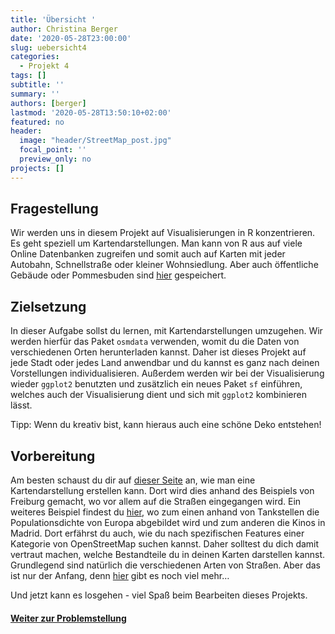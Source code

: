 ---
title: 'Übersicht '
author: Christina Berger
date: '2020-05-28T23:00:00'
slug: uebersicht4
categories:
  - Projekt 4
tags: []
subtitle: ''
summary: ''
authors: [berger]
lastmod: '2020-05-28T13:50:10+02:00'
featured: no
header:
  image: "header/StreetMap_post.jpg"
  focal_point: ''
  preview_only: no
projects: []
---

## Fragestellung
Wir werden uns in diesem Projekt auf Visualisierungen in R konzentrieren. Es geht speziell um Kartendarstellungen. Man kann von R aus auf viele Online Datenbanken zugreifen und somit auch auf Karten mit jeder Autobahn, Schnellstraße oder kleiner Wohnsiedlung. Aber auch öffentliche Gebäude oder Pommesbuden sind [hier](https://www.openstreetmap.org/) gespeichert.


## Zielsetzung
In dieser Aufgabe sollst du lernen, mit Kartendarstellungen umzugehen. Wir werden hierfür das Paket `osmdata` verwenden, womit du die Daten von verschiedenen Orten herunterladen kannst. Daher ist dieses Projekt auf jede Stadt oder jedes Land anwendbar und du kannst es ganz nach deinen Vorstellungen individualisieren. Außerdem werden wir bei der Visualisierung wieder `ggplot2` benutzten und zusätzlich ein neues Paket `sf` einführen, welches auch der Visualisierung dient und sich mit `ggplot2` kombinieren lässt.

Tipp: Wenn du kreativ bist, kann hieraus auch eine schöne Deko entstehen!


## Vorbereitung

Am besten schaust du dir auf [dieser Seite](https://ggplot2tutor.com/streetmaps/streetmaps/) an, wie man eine Kartendarstellung erstellen kann. Dort wird dies anhand des Beispiels von Freiburg gemacht, wo vor allem auf die Straßen eingegangen wird. Ein weiteres Beispiel findest du [hier](https://dominicroye.github.io/en/2018/accessing-openstreetmap-data-with-r/), wo zum einen anhand von Tankstellen die Populationsdichte von Europa abgebildet wird und zum anderen die Kinos in Madrid. Dort erfährst du auch, wie du nach spezifischen Features einer Kategorie von OpenStreetMap suchen kannst. Daher solltest du dich damit vertraut machen, welche Bestandteile du in deinen Karten darstellen kannst. Grundlegend sind natürlich die verschiedenen Arten von Straßen. Aber das ist nur der Anfang, denn [hier](https://wiki.openstreetmap.org/wiki/Map_Features) gibt es noch viel mehr…

Und jetzt kann es losgehen - viel Spaß beim Bearbeiten dieses Projekts.

#### [Weiter zur Problemstellung](/post/problemstellung4)
